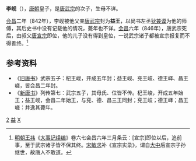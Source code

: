 '''李岘'''（{{bd|?||?||}}），[[唐朝|唐朝]]皇子，是[[唐武宗|唐武宗]]的次子，生母不详。

[[会昌_(唐朝)|会昌]]二年（842年），李岘被他父亲[[唐武宗|唐武宗]]封为'''益王'''，以尚书左丞[[狄兼谟|狄兼谟]]为他的师傅，其后史书中没有记载他的情况，薨年也不详。[[会昌_(唐朝)|会昌]]六年（846年），唐武宗死后，由叔父[[唐宣宗|唐宣宗]]即位，他的儿子没有得到皇位，一说武宗诸子都被宣宗报复而不得善终。<ref>[[明朝|明朝]][[王祎_(明朝)|王祎]]《[[大事记续编|大事记续编]]》卷六七会昌六年三月条云：[宣宗]即位以后，追前事，至于武宗诸子皆不保其终。[[宋敏求|宋敏求]]补《宣宗实录》，谓自[[大中_(唐朝)|大中]]后宣宗子孙继世，故唐人不敢道。</ref>
　　
==参考资料==
{{reflist}}
*《[[旧唐书|旧唐书]]》武宗五子：杞王峻，开成五年封；益王岘、兗王岐、德王峄、昌王嵯，皆会昌二年封。
*《[[新唐书|新唐书]]》列传第七：武宗五子，其母氏、位皆不传。杞王峻，开成五年始王；益王岘，会昌二年始王，与兗、德、昌三王同封；兗王岐；德王峄；昌王嵯：并逸其薨年。

[[Category:唐武宗皇子|2]]
[[Category:唐朝宗室国王|益]]
[[Category:李姓|X]]